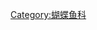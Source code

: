 {{Catnav|頁面分類|自然科学|……|动物|……|鱼类|……|蝴蝶鱼科}}
{{Catnav|頁面分類|...|鲈形目|鱸亞目|蝴蝶鱼科}}

{{catmore}}
{{Commons cat|Chaetodon}}
{{Commonscat|Chaetodon}}

[[Category:蝴蝶鱼科|Category:蝴蝶鱼科]]